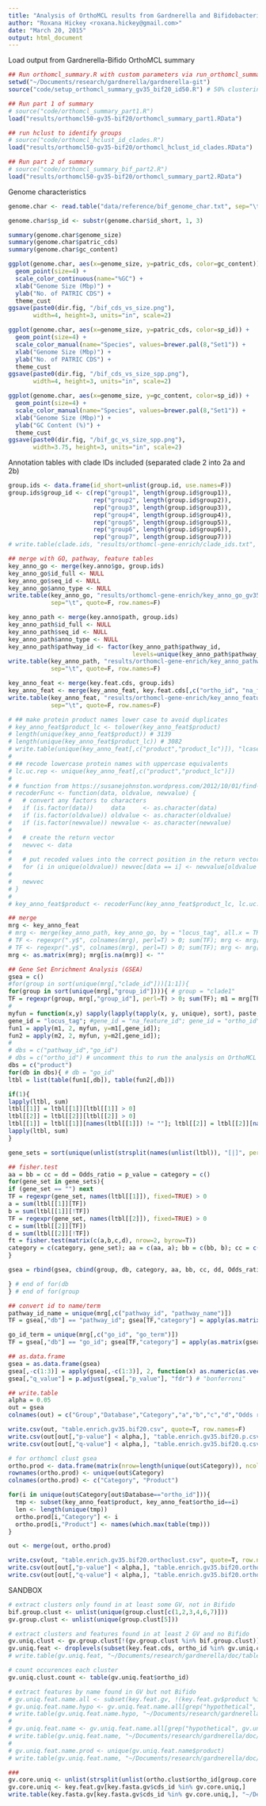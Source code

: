 ```yaml
---
title: "Analysis of OrthoMCL results from Gardnerella and Bifidobacterium genomes"
author: "Roxana Hickey <roxana.hickey@gmail.com>"
date: "March 20, 2015"
output: html_document
---
```


Load output from Gardnerella-Bifido OrthoMCL summary
```r
## Run orthomcl_summary.R with custom parameters via run_orthomcl_summary_gv_bif.R
setwd("~/Documents/research/gardnerella/gardnerella-git")
source("code/setup_orthomcl_summary_gv35_bif20_id50.R") # 50% clustering, 35 GV genomes, 20 Bif genomes

## Run part 1 of summary
# source("code/orthomcl_summary_part1.R")
load("results/orthomcl50-gv35-bif20/orthomcl_summary_part1.RData")

## run hclust to identify groups
# source("code/orthomcl_hclust_id_clades.R")
load("results/orthomcl50-gv35-bif20/orthomcl_hclust_id_clades.RData")

## Run part 2 of summary
# source("code/orthomcl_summary_bif_part2.R")
load("results/orthomcl50-gv35-bif20/orthomcl_summary_part2.RData")
```

Genome characteristics
```r
genome.char <- read.table("data/reference/bif_genome_char.txt", sep="\t", header=T, quote="", na.strings = "NA")

genome.char$sp_id <- substr(genome.char$id_short, 1, 3)

summary(genome.char$genome_size)
summary(genome.char$patric_cds)
summary(genome.char$gc_content)

ggplot(genome.char, aes(x=genome_size, y=patric_cds, color=gc_content)) +
  geom_point(size=4) +
  scale_color_continuous(name="%GC") +
  xlab("Genome Size (Mbp)") +
  ylab("No. of PATRIC CDS") +
  theme_cust
ggsave(paste0(dir.fig, "/bif_cds_vs_size.png"),
       width=4, height=3, units="in", scale=2)

ggplot(genome.char, aes(x=genome_size, y=patric_cds, color=sp_id)) +
  geom_point(size=4) +
  scale_color_manual(name="Species", values=brewer.pal(8,"Set1")) +
  xlab("Genome Size (Mbp)") +
  ylab("No. of PATRIC CDS") +
  theme_cust
ggsave(paste0(dir.fig, "/bif_cds_vs_size_spp.png"),
       width=4, height=3, units="in", scale=2)

ggplot(genome.char, aes(x=genome_size, y=gc_content, color=sp_id)) +
  geom_point(size=4) +
  scale_color_manual(name="Species", values=brewer.pal(8,"Set1")) +
  xlab("Genome Size (Mbp)") +
  ylab("GC Content (%)") +
  theme_cust
ggsave(paste0(dir.fig, "/bif_gc_vs_size_spp.png"),
       width=3.75, height=3, units="in", scale=2)
```

Annotation tables with clade IDs included (separated clade 2 into 2a and 2b)
```r
group.ids <- data.frame(id_short=unlist(group.id, use.names=F))
group.ids$group_id <- c(rep("group1", length(group.id$group1)),
                        rep("group2", length(group.id$group2)),
                        rep("group3", length(group.id$group3)),
                        rep("group4", length(group.id$group4)),
                        rep("group5", length(group.id$group5)),
                        rep("group6", length(group.id$group6)),
                        rep("group7", length(group.id$group7)))
# write.table(clade.ids, "results/orthomcl-gene-enrich/clade_ids.txt", sep="\t", quote=F, row.names=F)

## merge with GO, pathway, feature tables
key_anno_go <- merge(key.anno$go, group.ids)
key_anno_go$id_full <- NULL
key_anno_go$seq_id <- NULL
key_anno_go$anno_type <- NULL
write.table(key_anno_go, "results/orthomcl-gene-enrich/key_anno_go_gv35_bif20.txt", 
            sep="\t", quote=F, row.names=F)

key_anno_path <- merge(key.anno$path, group.ids)
key_anno_path$id_full <- NULL
key_anno_path$seq_id <- NULL
key_anno_path$anno_type <- NULL
key_anno_path$pathway_id <- factor(key_anno_path$pathway_id, 
                                   levels=unique(key_anno_path$pathway_id))
write.table(key_anno_path, "results/orthomcl-gene-enrich/key_anno_pathway_gv35_bif20.txt", 
            sep="\t", quote=F, row.names=F)

key_anno_feat <- merge(key.feat.cds, group.ids)
key_anno_feat <- merge(key_anno_feat, key.feat.cds[,c("ortho_id", "na_feature_id")])
write.table(key_anno_feat, "results/orthomcl-gene-enrich/key_anno_features_gv35_bif20.txt", 
            sep="\t", quote=F, row.names=F)

# ## make protein product names lower case to avoid duplicates
# key_anno_feat$product_lc <- tolower(key_anno_feat$product)
# length(unique(key_anno_feat$product)) # 3139
# length(unique(key_anno_feat$product_lc)) # 3082
# write.table(unique(key_anno_feat[,c("product","product_lc")]), "lcase_ucase_protein_names.txt", sep="\t", row.names=F, quote=F)
# 
# ## recode lowercase protein names with uppercase equivalents
# lc.uc.rep <- unique(key_anno_feat[,c("product","product_lc")])
# 
# # function from https://susanejohnston.wordpress.com/2012/10/01/find-and-replace-in-r-part-2-how-to-recode-many-values-simultaneously/
# recoderFunc <- function(data, oldvalue, newvalue) {
#   # convert any factors to characters
#   if (is.factor(data))     data     <- as.character(data)
#   if (is.factor(oldvalue)) oldvalue <- as.character(oldvalue)
#   if (is.factor(newvalue)) newvalue <- as.character(newvalue)
#   
#   # create the return vector
#   newvec <- data
#   
#   # put recoded values into the correct position in the return vector
#   for (i in unique(oldvalue)) newvec[data == i] <- newvalue[oldvalue == i]
#   
#   newvec
# }
# 
# key_anno_feat$product <- recoderFunc(key_anno_feat$product_lc, lc.uc.rep$product_lc, lc.uc.rep$product)

## merge
mrg <- key_anno_feat
# mrg <- merge(key_anno_path, key_anno_go, by = "locus_tag", all.x = TRUE, suffixes = c("",".y"))
# TF <- regexpr(".y$", colnames(mrg), perl=T) > 0; sum(TF); mrg <- mrg[,!TF]
# TF <- regexpr(".y$", colnames(mrg), perl=T) > 0; sum(TF); mrg <- mrg[,!TF]
mrg <- as.matrix(mrg); mrg[is.na(mrg)] <- ""

## Gene Set Enrichment Analysis (GSEA)
gsea = c()
#for(group in sort(unique(mrg[,"clade_id"]))[1:1]){
for(group in sort(unique(mrg[,"group_id"]))){ # group = "clade1"
TF = regexpr(group, mrg[,"group_id"], perl=T) > 0; sum(TF); m1 = mrg[TF,]; m2 = mrg[!TF,]
#
myfun = function(x,y) sapply(lapply(tapply(x, y, unique), sort), paste, collapse='|')
gene_id = "locus_tag"; #gene_id = "na_feature_id"; gene_id = "ortho_id"
fun1 = apply(m1, 2, myfun, y=m1[,gene_id]);
fun2 = apply(m2, 2, myfun, y=m2[,gene_id]);
#
# dbs = c("pathway_id","go_id")
# dbs = c("ortho_id") # uncomment this to run the analysis on OrthoMCL clusters too
dbs = c("product")
for(db in dbs){ # db = "go_id"
ltbl = list(table(fun1[,db]), table(fun2[,db]))

if(1){
lapply(ltbl, sum)
ltbl[[1]] = ltbl[[1]][ltbl[[1]] > 0]
ltbl[[2]] = ltbl[[2]][ltbl[[2]] > 0]
ltbl[[1]] = ltbl[[1]][names(ltbl[[1]]) != ""]; ltbl[[2]] = ltbl[[2]][names(ltbl[[2]]) != ""]
lapply(ltbl, sum)
}

gene_sets = sort(unique(unlist(strsplit(names(unlist(ltbl)), "[|]", perl=T))))

## fisher.test
aa = bb = cc = dd = Odds_ratio = p_value = category = c()
for(gene_set in gene_sets){
if (gene_set == "") next
TF = regexpr(gene_set, names(ltbl[[1]]), fixed=TRUE) > 0
a = sum(ltbl[[1]][TF])
b = sum(ltbl[[1]][!TF])
TF = regexpr(gene_set, names(ltbl[[2]]), fixed=TRUE) > 0
c = sum(ltbl[[2]][TF])
d = sum(ltbl[[2]][!TF])
ft = fisher.test(matrix(c(a,b,c,d), nrow=2, byrow=T))
category = c(category, gene_set); aa = c(aa, a); bb = c(bb, b); cc = c(cc, c); dd = c(dd, d); Odds_ratio = c(Odds_ratio, ft$estimate); p_value = c(p_value, ft$p.value);
}

gsea = rbind(gsea, cbind(group, db, category, aa, bb, cc, dd, Odds_ratio, p_value))

} # end of for(db
} # end of for(group

## convert id to name/term
pathway_id_name = unique(mrg[,c("pathway_id", "pathway_name")])
TF = gsea[,"db"] == "pathway_id"; gsea[TF,"category"] = apply(as.matrix(gsea[TF,"category"]), MARGIN=c(1,2), function(x) paste(as.matrix(pathway_id_name[pathway_id_name[,1]==x,c(1,2)]),collapse=" ") )

go_id_term = unique(mrg[,c("go_id", "go_term")])
TF = gsea[,"db"] == "go_id"; gsea[TF,"category"] = apply(as.matrix(gsea[TF,"category"]), MARGIN=c(1,2), function(x) paste(as.matrix(go_id_term[go_id_term[,1]==x,c(1,2)]),collapse=" ") )

## as.data.frame
gsea = as.data.frame(gsea)
gsea[,-c(1:3)] = apply(gsea[,-c(1:3)], 2, function(x) as.numeric(as.vector(x)))
gsea[,"q_value"] = p.adjust(gsea[,"p_value"], "fdr") # "bonferroni"

## write.table
alpha = 0.05
out = gsea
colnames(out) = c("Group","Database","Category","a","b","c","d","Odds ratio","p-value","q-value")

write.csv(out, "table.enrich.gv35.bif20.csv", quote=T, row.names=F)
write.csv(out[out[,"p-value"] < alpha,], "table.enrich.gv35.bif20.p.csv", quote=T, row.names=F)
write.csv(out[out[,"q-value"] < alpha,], "table.enrich.gv35.bif20.q.csv", quote=T, row.names=F)

# for orthomcl clust gsea
ortho.prod <- data.frame(matrix(nrow=length(unique(out$Category)), ncol=2))
rownames(ortho.prod) <- unique(out$Category)
colnames(ortho.prod) <- c("Category", "Product")

for(i in unique(out$Category[out$Database=="ortho_id"])){
  tmp <- subset(key_anno_feat$product, key_anno_feat$ortho_id==i)
  len <- length(unique(tmp))
  ortho.prod[i,"Category"] <- i
  ortho.prod[i,"Product"] <- names(which.max(table(tmp)))
}

out <- merge(out, ortho.prod)

write.csv(out, "table.enrich.gv35.bif20.orthoclust.csv", quote=T, row.names=F)
write.csv(out[out[,"p-value"] < alpha,], "table.enrich.gv35.bif20.orthoclust.p.csv", quote=T, row.names=F)
write.csv(out[out[,"q-value"] < alpha,], "table.enrich.gv35.bif20.orthoclust.q.csv", quote=T, row.names=F)
```

SANDBOX
```r
# extract clusters only found in at least some GV, not in Bifido
bif.group.clust <- unlist(unique(group.clust[c(1,2,3,4,6,7)]))
gv.group.clust <- unlist(unique(group.clust[5]))

# extract clusters and features found in at least 2 GV and no Bifido
gv.uniq.clust <- gv.group.clust[!(gv.group.clust %in% bif.group.clust)]
gv.uniq.feat <- droplevels(subset(key.feat.cds, ortho_id %in% gv.uniq.clust))
# write.table(gv.uniq.feat, "~/Documents/research/gardnerella/doc/tables/GV_uniq_clust.txt", sep="\t", row.names=F, quote=F)

# count occurences each cluster
gv.uniq.clust.count <- table(gv.uniq.feat$ortho_id)

# extract features by name found in GV but not Bifido
# gv.uniq.feat.name.all <- subset(key.feat.gv, !(key.feat.gv$product %in% key.feat.bif$product))
# gv.uniq.feat.name.hypo <- gv.uniq.feat.name.all[grep("hypothetical", gv.uniq.feat.name.all$product),]
# write.table(gv.uniq.feat.name.hypo, "~/Documents/research/gardnerella/doc/tables/GV_uniq_feat_hypo.txt", sep="\t", row.names=F, quote=F)
# 
# gv.uniq.feat.name <- gv.uniq.feat.name.all[grep("hypothetical", gv.uniq.feat.name.all$product, invert=T),]
# write.table(gv.uniq.feat.name, "~/Documents/research/gardnerella/doc/tables/GV_uniq_feat.txt", sep="\t", row.names=F, quote=F)
# 
# gv.uniq.feat.name.prod <- unique(gv.uniq.feat.name$product)
# write.table(gv.uniq.feat.name, "~/Documents/research/gardnerella/doc/tables/GV_uniq_feat_product.txt", sep="\t", row.names=F, quote=F)

###
gv.core.uniq <- unlist(strsplit(unlist(ortho.clust$ortho_id[group.core.clust.uniq$group5]), split=" "), use.names=F)
gv.core.uniq <- key.feat.gv[key.fasta.gv$cds_id %in% gv.core.uniq,]
write.table(key.fasta.gv[key.fasta.gv$cds_id %in% gv.core.uniq,], "~/Desktop/gv_uniq_core.txt", sep="\t", row.names=F, quote=F)
```